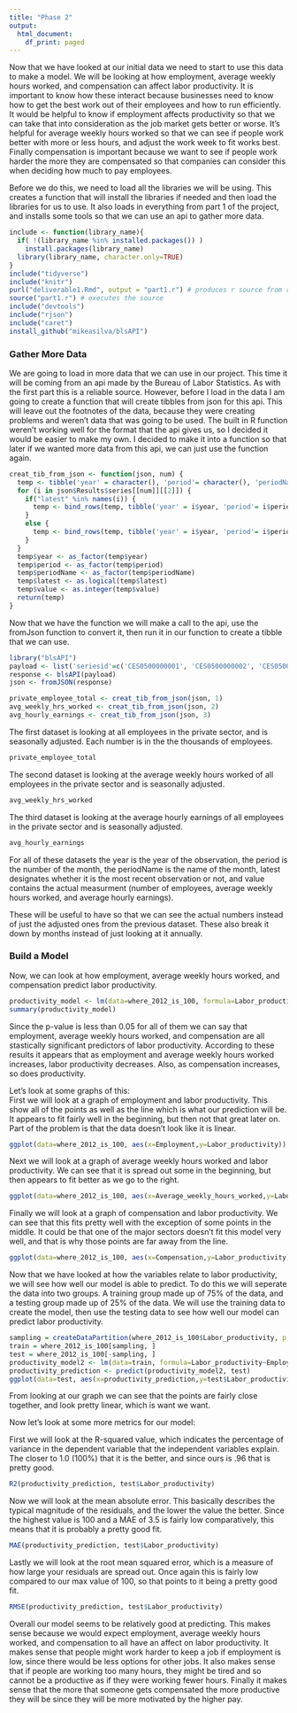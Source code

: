 ```yaml
---
title: "Phase 2"
output:
  html_document:
    df_print: paged
---
```

Now that we have looked at our initial data we need to start to use this data to make a model. We will be looking at how employment, average weekly hours worked, and compensation can affect labor productivity. It is important to know how these interact because businesses need to know how to get the best work out of their employees and how to run efficiently. It would be helpful to know if employment affects productivity so that we can take that into consideration as the job market gets better or worse. It's helpful for average weekly hours worked so that we can see if people work better with more or less hours, and adjust the work week to fit works best. Finally compensation is important because we want to see if people work harder the more they are compensated so that companies can consider this when deciding how much to pay employees.   

Before we do this, we need to load all the libraries we will be using. This creates a function that will install the libraries if needed and then load the libraries for us to use. It also loads in everything from part 1 of the project, and installs some tools so that we can use an api to gather more data.
```r
include <- function(library_name){
  if( !(library_name %in% installed.packages()) )
    install.packages(library_name) 
  library(library_name, character.only=TRUE)
}
include("tidyverse")
include("knitr")
purl("deliverable1.Rmd", output = "part1.r") # produces r source from rmd
source("part1.r") # executes the source
include("devtools")
include("rjson")
include("caret")
install_github("mikeasilva/blsAPI")
```

### Gather More Data
We are going to load in more data that we can use in our project. This time it will be coming from an api made by the Bureau of Labor Statistics. As with the first part this is a reliable source. However, before I load in the data I am going to create a function that will create tibbles from json for this api. This will leave out the footnotes of the data, because they were creating problems and weren't data that was going to be used. The built in R function weren't working well for the format that the api gives us, so I decided it would be easier to make my own. I decided to make it into a function so that later if we wanted more data from this api, we can just use the function again.
```r
creat_tib_from_json <- function(json, num) {
  temp <- tibble('year' = character(), 'period'= character(), 'periodName'= character(), 'latest'= character(), 'value'= character())
  for (i in json$Results$series[[num]][[2]]) {
    if("latest" %in% names(i)) {
      temp <- bind_rows(temp, tibble('year' = i$year, 'period'= i$period, 'periodName'= i$periodName, 'latest'= i$latest, 'value'= i$value))
    }
    else {
      temp <- bind_rows(temp, tibble('year' = i$year, 'period'= i$period, 'periodName'= i$periodName, 'value'= i$value))
    }
  }
  temp$year <- as_factor(temp$year)
  temp$period <- as_factor(temp$period)
  temp$periodName <- as_factor(temp$periodName)
  temp$latest <- as.logical(temp$latest)
  temp$value <- as.integer(temp$value)
  return(temp)
}
```

Now that we have the function we will make a call to the api, use the fromJson function to convert it, then run it in our function to create a tibble that we can use.
```r
library("blsAPI")
payload <- list('seriesid'=c('CES0500000001', 'CES0500000002', 'CES0500000003'), 'startyear'='2009', 'endyear'='2019')
response <- blsAPI(payload)
json <- fromJSON(response)

private_employee_total <- creat_tib_from_json(json, 1)
avg_weekly_hrs_worked <- creat_tib_from_json(json, 2)
avg_hourly_earnings <- creat_tib_from_json(json, 3)
```

The first dataset is looking at all employees in the private sector, and is seasonally adjusted. Each number is in the the thousands of employees.
```r
private_employee_total
```

The second dataset is looking at the average weekly hours worked of all employees in the private sector and is seasonally adjusted.
```r
avg_weekly_hrs_worked
```

The third dataset is looking at the average hourly earnings of all employees in the private sector and is seasonally adjusted.
```r
avg_hourly_earnings
```
For all of these datasets the year is the year of the observation, the period is the number of the month, the periodName is the name of the month, latest designates whether it is the most recent observation or not, and value contains the actual measurment (number of employees, average weekly hours worked, and average hourly earnings).    

These will be useful to have so that we can see the actual numbers instead of just the adjusted ones from the previous dataset. These also break it down by months instead of just looking at it annually.   


### Build a Model
Now, we can look at how employment, average weekly hours worked, and compensation predict labor productivity. 
```r
productivity_model <- lm(data=where_2012_is_100, formula=Labor_productivity~Employment+Average_weekly_hours_worked+Compensation)
summary(productivity_model)
```
Since the p-value is less than 0.05 for all of them we can say that employment, average weekly hours worked, and compensation are all stastically significant predictors of labor productivity. According to these results it appears that as employment and average weekly hours worked increases, labor productivity decreases. Also, as compensation increases, so does productivity.   

Let's look at some graphs of this:   
First we will look at a graph of employment and labor productivity. This show all of the points as well as the line which is what our prediction will be.
It appears to fit fairly well in the beginning, but then not that great later on. Part of the problem is that the data doesn't look like it is linear.
```r
ggplot(data=where_2012_is_100, aes(x=Employment,y=Labor_productivity)) + geom_point() + geom_smooth(method="lm") + labs(x="Employment", y="Labor Productivity")
```

Next we will look at a graph of average weekly hours worked and labor productivity. We can see that it is spread out some in the beginning, but then appears to fit better as we go to the right.
```r
ggplot(data=where_2012_is_100, aes(x=Average_weekly_hours_worked,y=Labor_productivity)) + geom_point() + geom_smooth(method="lm") + labs(x="Average Weekly Hours Worked", y="Labor Productivity")
```

Finally we will look at a graph of compensation and labor productivity. We can see that this fits pretty well with the exception of some points in the middle. It could be that one of the major sectors doesn't fit this model very well, and that is why those points are far away from the line.
```r
ggplot(data=where_2012_is_100, aes(x=Compensation,y=Labor_productivity)) + geom_point() + geom_smooth(method="lm") + labs(x="Compensation", y="Labor Productivity")
```

Now that we have looked at how the variables relate to labor productivity, we will see how well our model is able to predict. To do this we will seperate the data into two groups. A training group made up of 75% of the data, and a testing group made up of 25% of the data. We will use the training data to create the model, then use the testing data to see how well our model can predict labor productivity.
```r
sampling = createDataPartition(where_2012_is_100$Labor_productivity, p = 0.75, list = FALSE)
train = where_2012_is_100[sampling, ]
test = where_2012_is_100[-sampling, ]
productivity_model2 <- lm(data=train, formula=Labor_productivity~Employment+Average_weekly_hours_worked+Compensation)
productivity_prediction <- predict(productivity_model2, test)
ggplot(data=test, aes(x=productivity_prediction,y=test$Labor_productivity)) + geom_point() + labs(x="Productivity Prediction", y="Labor Productivity")
```

From looking at our graph we can see that the points are fairly close together, and look pretty linear, which is want we want.

Now let's look at some more metrics for our model:    

First we will look at the R-squared value, which indicates the percentage of variance in the dependent variable that the independent variables explain. The closer to 1.0 (100%) that it is the better, and since ours is .96 that is pretty good.
```r
R2(productivity_prediction, test$Labor_productivity)
```

Now we will look at the mean absolute error. This basically describes the typical magnitude of the residuals, and the lower the value the better. Since the highest value is 100 and a MAE of 3.5 is fairly low comparatively, this means that it is probably a pretty good fit.
```r
MAE(productivity_prediction, test$Labor_productivity)
```

Lastly we will look at the root mean squared error, which is a measure of how large your residuals are spread out. Once again this is fairly low compared to our max value of 100, so that points to it being a pretty good fit.
```r
RMSE(productivity_prediction, test$Labor_productivity)
```

Overall our model seems to be relatively good at predicting. This makes sense because we would expect employment, average weekly hours worked, and compensation to all have an affect on labor productivity. It makes sense that people might work harder to keep a job if employment is low, since there would be less options for other jobs. It also makes sense that if people are working too many hours, they might be tired and so cannot be a productive as if they were working fewer hours. Finally it makes sense that the more that someone gets compensated the more productive they will be since they will be more motivated by the higher pay.